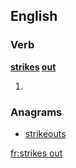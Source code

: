 ==English==

===Verb===
'''[[strike]]s [[out]]'''

# {{third-person singular of|strike out}}

===Anagrams===
* [[strikeouts#English|strikeouts]]

[[fr:strikes out]]